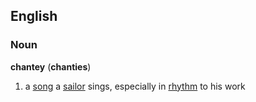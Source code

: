 ==English==
===Noun===
'''chantey''' ('''chanties''')
# a [[song]] a [[sailor]] sings, especially in [[rhythm]] to his work